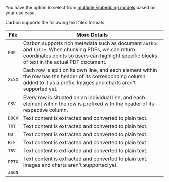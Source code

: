 You have the option to select from [multiple Embedding models](/learn/models/models#supported-models) based on your use case.

Carbon supports the following text files formats:

| File | More Details                           |
| -------- | ------------------------------------- |
| `PDF`     | Carbon supports rich metadata such as document `author` and `title`. When chunking PDFs, we can return coordinates points so users can highlight specific blocks of text in the actual PDF document. |
| `XLSX`     | Each row is split on its own line, and each element within the row has the header of its corresponding column added to it as a prefix. Images and charts aren't supported yet.                        |
| `CSV`   | Every row is situated on an individual line, and each element within the row is prefixed with the header of its respective column. |
| `DOCX`     | Text content is extracted and converted to plain text.                     |
| `TXT`     | Text content is extracted and converted to plain text.                          |
| `MD`     | Text content is extracted and converted to plain text.                      |
| `RTF`   | Text content is extracted and converted to plain text. |
| `TSV`     | Text content is extracted and converted to plain text. |
| `PPTX`     | Text content is extracted and converted to plain text. Images and charts aren't supported yet.                          |
| `JSON`   |  |


